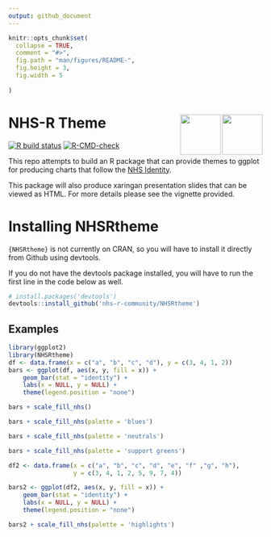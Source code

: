 ```yaml
---
output: github_document
---
```


<!-- README.md is generated from README.Rmd. Please edit that file -->

```r
knitr::opts_chunk$set(
  collapse = TRUE,
  comment = "#>",
  fig.path = "man/figures/README-",
  fig.height = 3,
  fig.width = 5
 
)
```

# NHS-R Theme <a alt="NHS-R Community's logo" href="https://nhsrcommunity.com/"><img src="https://nhs-r-community.github.io/assets/logo/nhsr-logo.png" align="right" height="80" /></a><a alt="NHSRtheme logo" href="https://nhsrcommunity.com/"><img src="https://raw.githubusercontent.com/nhs-r-community/NHSRtheme/main/inst/images/nhsrthemelogo.png" align="right" width="80" /></a>

<!-- badges: start -->
[![R build status](https://github.com/nhs-r-community/NHSRtheme/workflows/R-CMD-check/badge.svg)](https://github.com/nhs-r-community/NHSRtheme/actions)
[![R-CMD-check](https://github.com/nhs-r-community/NHSRtheme/actions/workflows/R-CMD-check.yaml/badge.svg)](https://github.com/nhs-r-community/NHSRtheme/actions/workflows/R-CMD-check.yaml)
<!-- badges: end -->

This repo attempts to build an R package that can provide themes to ggplot for producing charts that follow the [NHS Identity](https://www.england.nhs.uk/nhsidentity/).

This package will also produce xaringan presentation slides that can be viewed as HTML. For more details please see the vignette provided.

# Installing NHSRtheme

`{NHSRtheme}` is not currently on CRAN, so you will have to install it directly from Github using devtools.

If you do not have the devtools package installed, you will have to run the first line in the code below as well.

```r
# install.packages('devtools')
devtools::install_github('nhs-r-community/NHSRtheme')
```


## Examples

```r
library(ggplot2)
library(NHSRtheme)
df <- data.frame(x = c("a", "b", "c", "d"), y = c(3, 4, 1, 2))
bars <- ggplot(df, aes(x, y, fill = x)) + 
    geom_bar(stat = "identity") + 
    labs(x = NULL, y = NULL) +
    theme(legend.position = "none")
```


```r
bars + scale_fill_nhs()
```

```r
bars + scale_fill_nhs(palette = 'blues')
```



```r
bars + scale_fill_nhs(palette = 'neutrals') 
```


```r
bars + scale_fill_nhs(palette = 'support greens')
```



```r
df2 <- data.frame(x = c("a", "b", "c", "d", "e", "f" ,"g", "h"), 
                  y = c(3, 4, 1, 2, 5, 9, 7, 4))

bars2 <- ggplot(df2, aes(x, y, fill = x)) + 
    geom_bar(stat = "identity") + 
    labs(x = NULL, y = NULL) +
    theme(legend.position = "none")

bars2 + scale_fill_nhs(palette = 'highlights')
```


